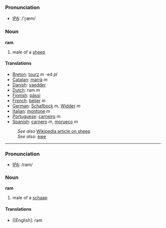 === Pronunciation ===
*[[w:IPA|IPA]]: /'ɽæm/

=== Noun ===

'''ram'''

# male of a [[sheep]]

==== Translations ====
*[[Breton]]: [[tourz]] ''m'' -ed ''pl''
*[[Catalan]]: [[marrà]] ''m''
*[[Danish]]: [[vaedder]]
*[[Dutch]]: ram ''m''
*[[Finnish]]: [[pässi]]
*[[French]]: [[bélier]] ''m''
*[[German]]: [[Schafbock]] ''m'', [[Widder]] ''m''
*[[Italian]]: [[montone]] ''m''
*[[Portuguese]]: [[carneiro]] ''m''
*[[Spanish]]: [[carnero]] ''m'', [[morueco]] ''m''

:''See also'' [[w:sheep|Wikipedia article on sheep]]
:''See also'': [[ewe]]

----

=== Pronunciation ===
*[[w:IPA|IPA]]: /ram/

=== Noun ===

'''ram'''

# male of a [[schaap]]

==== Translations ====
*[[English]: ram